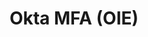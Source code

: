 ---
title: Okta MFA (OIE) 
id: okta-oie-mfa
description: ''
slug: /aokta-oie-mfa 
keywords: 
 - faq
 - help
pagination_next: null
pagination_prev: null
last_update: 
   date: 03/29/2023
   author: Patricia McPhee
draft: true
doc_type: how-to
displayed_sidebar: secureWorkforceSidebar
---